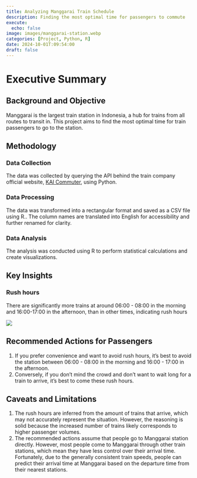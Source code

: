 ```yaml
---
title: Analyzing Manggarai Train Schedule
description: Finding the most optimal time for passengers to commute
execute:
  echo: false
image: images/manggarai-station.webp
categories: [Project, Python, R]
date: 2024-10-01T:09:54:00
draft: false
---
```


# Executive Summary

## Background and Objective

Manggarai is the largest train station in Indonesia, a hub for trains from all routes to transit in. This project aims to find the most optimal time for train passengers to go to the station.

## Methodology

### Data Collection

The data was collected by querying the API behind the train company official website, [KAI Commuter](https://commuterline.id/perjalanan-krl/jadwal-kereta), using Python.

### Data Processing

The data was transformed into a rectangular format and saved as a CSV file using R.. The column names are translated into English for accessibility and further renamed for clarity.

### Data Analysis

The analysis was conducted using R to perform statistical calculations and create visualizations.

## Key Insights

### Rush hours

There are significantly more trains at around 06:00 - 08:00 in the morning and 16:00-17:00 in the afternoon, than in other times, indicating rush hours

![](images/clipboard-3595990669.png)

## Recommended Actions for Passengers

1.  If you prefer convenience and want to avoid rush hours, it's best to avoid the station between 06:00 - 08:00 in the morning and 16:00 - 17:00 in the afternoon.
2.  Conversely, if you don't mind the crowd and don't want to wait long for a train to arrive, it's best to come these rush hours.

## Caveats and Limitations

1.  The rush hours are inferred from the amount of trains that arrive, which may not accurately represent the situation. However, the reasoning is solid because the increased number of trains likely corresponds to higher passenger volumes.
2.  The recommended actions assume that people go to Manggarai station directly. However, most people come to Manggarai through other train stations, which mean they have less control over their arrival time. Fortunately, due to the generally consistent train speeds, people can predict their arrival time at Manggarai based on the departure time from their nearest stations.
